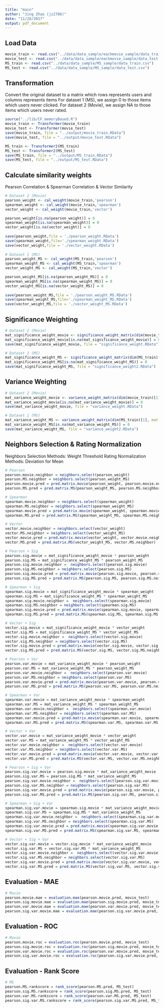 ```yaml
---
title: "main"
author: "Jing Zhao (jz2786)"
date: "11/28/2017"
output: pdf_document
---
```


## Load Data
```r
movie_train <- read.csv("../data/data_sample/eachmovie_sample/data_train.csv")
movie_test <- read.csv("../data/data_sample/eachmovie_sample/data_test.csv")
MS_train <- read.csv("../data/data_sample/MS_sample/data_train.csv")
MS_test <- read.csv("../data/data_sample/MS_sample/data_test.csv")
```

## Transformation
Convert the original dataset to a matrix which rows represents users and columns represents items
For dataset 1 (MS), we assign 0 to those items which users never clicked.
For dataset 2 (Movie), we assign NA to those items which users never rated.
```r
source("../lib/CF_memoryBased.R")
movie_train <- Transformer(movie_train)
movie_test <- Transformer(movie_test)
save(movie_train, file = "../output/movie_train.RData")
save(movie_test, file = "../output/movie_test.RData")

MS_train <- Transformer2(MS_train)
MS_test <- Transformer2(MS_test)
save(MS_train, file = "../output/MS_train.RData")
save(MS_test, file = "../output/MS_test.RData")
```

## Calculate similarity weights 
Pearson Correlation & Spearman Correlation & Vector Similarity
```r
# Dataset 2 (Movie)
pearson_weight <- cal_weight(movie_train,'pearson')
spearman_weight <- cal_weight(movie_train,'spearman')
vector_weight <- cal_weight(movie_train,'vector')

pearson_weight[is.na(pearson_weight)] = 0
spearman_weight[is.na(spearman_weight)] = 0
vector_weight[is.na(vector_weight)] = 0
 
save(pearson_weight,file = './pearson_weight.RData')
save(spearman_weight,file='./spearman_weight.RData')
save(vector_weight,file = './vector_weight.RData')
 
# Dataset 1 (MS)
pearson_weight_MS <- cal_weight(MS_train,'pearson')
spearman_weight_MS <- cal_weight(MS_train,'spearman')
vector_weight_MS <- cal_weight(MS_train,'vector')

pearson_weight_MS[is.na(pearson_weight_MS)] = 0
spearman_weight_MS[is.na(spearman_weight_MS)] = 0
vector_weight_MS[is.na(vector_weight_MS)] = 0
 
save(pearson_weight_MS,file = './pearson_weight_MS.RData')
save(spearman_weight_MS,file='./spearman_weight_MS.RData')
save(vector_weight_MS,file = './vector_weight_MS.RData')
```

## Significance Weighting
```r
# Dataset 2 (Movie)
mat_significance_weight_movie <- significance_weight_matrix(dim(movie_train)[1], mat = movie_train)
mat_significance_weight_movie[is.na(mat_significance_weight_movie)] = 0
save(mat_significance_weight_movie, file = "significance_weight.RData")

# Dataset 1 (MS)
mat_significance_weight_MS <- significance_weight_matrix(dim(MS_train)[1], mat = MS_train)
mat_significance_weight_MS[is.na(mat_significance_weight_MS)] = 0
save(mat_significance_weight_MS, file = "significance_weight2.RData")
```

## Variance Weighting
```r
# Dataset 2 (Movie)
mat_variance_weight_movie <- variance_weight_matrix(dim(movie_train)[1], mat = movie_train)
mat_variance_weight_movie[is.na(mat_variance_weight_movie)] = 0
save(mat_variance_weight_movie, file = "variance_weight.RData")

# Dataset 1 (MS)
mat_variance_weight_MS <- variance_weight_matrix(dim(MS_train)[1], mat = MS_train)
mat_variance_weight_MS[is.na(mat_variance_weight_MS)] = 0
save(mat_variance_weight_MS, file = "variance_weight2.RData")
```

## Neighbors Selection & Rating Normalization
Neighbors Selection Methods: Weight Threshold
Rating Normalization Methods: Deviation for Mean
```r
# Pearson
pearson.movie.neighbor = neighbors.select(pearson_weight)
pearson.MS.neighbor = neighbors.select(pearson_weight_MS)
pearson.movie.pred = pred.matrix.movie(pearson_weight, pearson.movie.neighbor)
pearson.MS.pred = pred.matrix.MS(pearson_weight_MS, pearson.MS.neighbor)

# Spearman 
spearman.movie.neighbor = neighbors.select(spearman_weight)
spearman.MS.neighbor = neighbors.select(spearman_weight_MS)
spearman.movie.pred = pred.matrix.movie(spearman_weight, spearman.movie.neighbor)
spearman.MS.pred = pred.matrix.MS(spearman_weight_MS, spearman.MS.neighbor)

# Vector 
vector.movie.neighbor = neighbors.select(vector_weight)
vector.MS.neighbor = neighbors.select(vector_weight_MS)
vector.movie.pred = pred.matrix.movie(vector_weight, vector.movie.neighbor)
vector.MS.pred = pred.matrix.MS(vector_weight_MS, vector.MS.neighbor)

# Pearson + Sig
pearson.sig.movie = mat_significance_weight_movie * pearson_weight
pearson.sig.MS = mat_significance_weight_MS * pearson_weight_MS
pearson.sig.movie.neighbor =  neighbors.select(pearson.sig.movie)
pearson.sig.MS.neighbor = neighbors.select(pearson.sig.MS)
pearson.sig.movie.pred = pred.matrix.movie(pearson.sig.movie, pearson.sig.movie.neighbor)
pearson.sig.MS.pred = pred.matrix.MS(pearson.sig.MS, pearson.sig.MS.neighbor)

# Spearman + Sig
spearman.sig.movie = mat_significance_weight_movie * spearman_weight
spearman.sig.MS = mat_significance_weight_MS * spearman_weight_MS
spearman.sig.movie.neighbor =  neighbors.select(spearman.sig.movie)
spearman.sig.MS.neighbor = neighbors.select(spearman.sig.MS)
spearman.sig.movie.pred = pred.matrix.movie(spearman.sig.movie, spearman.sig.movie.neighbor)
spearman.sig.MS.pred = pred.matrix.MS(spearman.sig.MS, spearman.sig.MS.neighbor)

# Vector + Sig
vector.sig.movie = mat_significance_weight_movie * vector_weight
vector.sig.MS = mat_significance_weight_MS * vector_weight_MS
vector.sig.movie.neighbor =  neighbors.select(vector.sig.movie)
vector.sig.MS.neighbor = neighbors.select(vector.sig.MS)
vector.sig.movie.pred = pred.matrix.movie(vector.sig.movie, vector.sig.movie.neighbor)
vector.sig.MS.pred = pred.matrix.MS(vector.sig.MS, vector.sig.MS.neighbor)

# Pearson + Var
pearson.var.movie = mat_variance_weight_movie * pearson_weight
pearson.var.MS = mat_variance_weight_MS * pearson_weight_MS
pearson.var.movie.neighbor =  neighbors.select(pearson.var.movie)
pearson.var.MS.neighbor = neighbors.select(pearson.var.MS)
pearson.var.movie.pred = pred.matrix.movie(pearson.var.movie, pearson.var.movie.neighbor)
pearson.var.MS.pred = pred.matrix.MS(pearson.var.MS, pearson.var.MS.neighbor)

# Spearman + Var
spearman.var.movie = mat_variance_weight_movie * spearman_weight
spearman.var.MS = mat_variance_weight_MS * spearman_weight_MS
spearman.var.movie.neighbor =  neighbors.select(spearman.var.movie)
spearman.var.MS.neighbor = neighbors.select(spearman.var.MS)
spearman.var.movie.pred = pred.matrix.movie(spearman.var.movie, spearman.var.movie.neighbor)
spearman.var.MS.pred = pred.matrix.MS(spearman.var.MS, spearman.var.MS.neighbor)

# Vector + Var
vector.var.movie = mat_variance_weight_movie * vector_weight
vector.var.MS = mat_variance_weight_MS * vector_weight_MS
vector.var.movie.neighbor =  neighbors.select(vector.var.movie)
vector.var.MS.neighbor = neighbors.select(vector.var.MS)
vector.var.movie.pred = pred.matrix.movie(vector.var.movie, vector.var.movie.neighbor)
vector.var.MS.pred = pred.matrix.MS(vector.var.MS, vector.var.MS.neighbor)

# Pearson + Sig + Var
pearson.sig.var.movie = pearson.sig.movie * mat_variance_weight_movie
pearson.sig.var.MS = pearson.sig.MS * mat_variance_weight_MS
pearson.sig.var.movie.neighbor =  neighbors.select(pearson.sig.var.movie)
pearson.sig.var.MS.neighbor = neighbors.select(pearson.sig.var.MS)
pearson.sig.var.movie.pred = pred.matrix.movie(pearson.sig.var.movie, pearson.sig.var.movie.neighbor)
pearson.sig.var.MS.pred = pred.matrix.MS(pearson.sig.var.MS, pearson.sig.var.MS.neighbor)

# Spearman + Sig + Var
spearman.sig.var.movie = spearman.sig.movie * mat_variance_weight_movie
spearman.sig.var.MS = spearman.sig.MS * mat_variance_weight_MS
spearman.sig.var.movie.neighbor =  neighbors.select(spearman.sig.var.movie)
spearman.sig.var.MS.neighbor = neighbors.select(spearman.sig.var.MS)
spearman.sig.var.movie.pred = pred.matrix.movie(spearman.sig.var.movie, spearman.sig.var.movie.neighbor)
spearman.sig.var.MS.pred = pred.matrix.MS(spearman.sig.var.MS, spearman.sig.var.MS.neighbor)

# Vector + Sig + Var
vector.sig.var.movie = vector.sig.movie * mat_variance_weight_movie
vector.sig.var.MS = vector.sig.var.MS * mat_variance_weight_MS
vector.sig.var.movie.neighbor =  neighbors.select(vector.sig.var.movie)
vector.sig.var.MS.neighbor = neighbors.select(vector.sig.var.MS)
vector.sig.var.movie.pred = pred.matrix.movie(vector.sig.var.movie, vector.sig.var.movie.neighbor)
vector.sig.var.MS.pred = pred.matrix.MS(vector.sig.var.MS, vector.sig.var.MS.neighbor)
```

## Evaluation - MAE
```r
# Movie
pearson.movie.mae = evaluation.mae(pearson.movie.pred, movie_test)
pearson.sig.movie.mae = evaluation.mae(pearson.sig.movie.pred, movie_test)
pearson.var.movie.mae = evaluation.mae(pearson.var.movie.pred, movie_test)
pearson.sig.var.movie.mae = evaluation.mae(pearson.sig.var.movie.pred, movie_test)
```

## Evaluation - ROC
```r
# Movie
pearson.movie.roc = evaluation.roc(pearson.movie.pred, movie_test)
pearson.sig.movie.roc = evaluation.roc(pearson.sig.movie.pred, movie_test)
pearson.var.movie.roc = evaluation.roc(pearson.var.movie.pred, movie_test)
pearson.sig.var.movie.roc = evaluation.roc(pearson.sig.var.movie.pred, movie_test)
```

## Evaluation - Rank Score
```r
# MS
pearson.MS.rankscore = rank_score(pearson.MS.pred, MS_test)
pearson.sig.MS.rankscore = rank_score(pearson.sig.MS.pred, MS_test)
pearson.var.MS.rankscore = rank_score(pearson.var.MS.pred, MS_test)
pearson.sig.var.MS.rankscore = rank_score(pearson.sig.var.MS.pred, MS_test)
```

